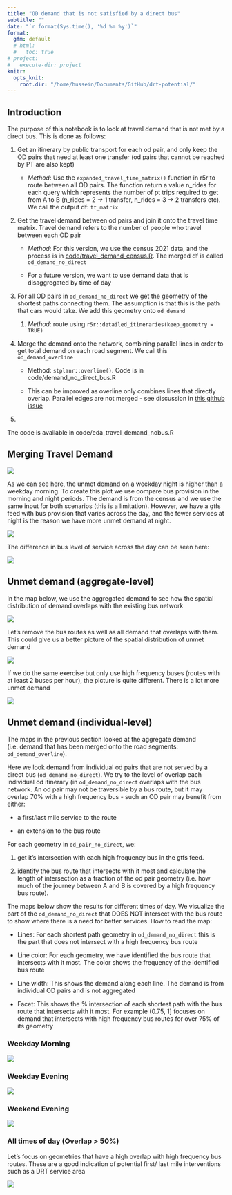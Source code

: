 ```yaml
---
title: "OD demand that is not satisfied by a direct bus"
subtitle: ""
date: "`r format(Sys.time(), '%d %m %y')`"
format:
  gfm: default
  # html:
  #   toc: true
# project:
#   execute-dir: project
knitr:
  opts_knit:
    root.dir: "/home/hussein/Documents/GitHub/drt-potential/"
---
```


## Introduction

The purpose of this notebook is to look at travel demand that is not met by a direct bus. This is done as follows:

1.  Get an itinerary by public transport for each od pair, and only keep the OD pairs that need at least one transfer (od pairs that cannot be reached by PT are also kept)

    -   *Method*: Use the `expanded_travel_time_matrix()` function in r5r to route between all OD pairs. The function return a value n_rides for each query which represents the number of pt trips required to get from A to B (n_rides = 2 -\> 1 transfer, n_rides = 3 -\> 2 transfers etc). We call the output df: `tt_matrix`

2.  Get the travel demand between od pairs and join it onto the travel time matrix. Travel demand refers to the number of people who travel between each OD pair

    -   *Method*: For this version, we use the census 2021 data, and the process is in [code/travel_demand_census.R](https://github.com/Hussein-Mahfouz/drt-potential/blob/main/code/travel_demand_census.R). The merged df is called `od_demand_no_direct`

    -   For a future version, we want to use demand data that is disaggregated by time of day

3.  For all OD pairs in `od_demand_no_direct` we get the geometry of the shortest paths connecting them. The assumption is that this is the path that cars would take. We add this geometry onto `od_demand`

    1.  *Method*: route using `r5r::detailed_itineraries(keep_geometry = TRUE)`

4.  Merge the demand onto the network, combining parallel lines in order to get total demand on each road segment. We call this `od_demand_overline`

    -   Method: `stplanr::overline()`. Code is in code/demand_no_direct_bus.R

    -   This can be improved as overline only combines lines that directly overlap. Parallel edges are not merged - see discussion in [this github issue](https://github.com/Hussein-Mahfouz/drt-potential/issues/26#issue-2078687863)

5.  

The code is available in code/eda_travel_demand_nobus.R

## Merging Travel Demand 

![](images/map_aggregate_flows_overline_vs_base.png)

As we can see here, the unmet demand on a weekday night is higher than a weekday morning. To create this plot we use compare bus provision in the morning and night periods. The demand is from the census and we use the same input for both scenarios (this is a limitation). However, we have a gtfs feed with bus provision that varies across the day, and the fewer services at night is the reason we have more unmet demand at night.

![](images/map_aggregate_flows_combination_wkday_ampm.png)

The difference in bus level of service across the day can be seen here:

![](images/map_headways_combinations_all_bus.png)

## Unmet demand (aggregate-level)

In the map below, we use the aggregated demand to see how the spatial distribution of demand overlaps with the existing bus network

![](images/map_headways_demand_combinations_all_bus.png)

Let's remove the bus routes as well as all demand that overlaps with them. This could give us a better picture of the spatial distribution of unmet demand

![](images/map_demand_disjoint_all_buses_combinations_nobus.png)

If we do the same exercise but only use high frequency buses (routes with at least 2 buses per hour), the picture is quite different. There is a lot more unmet demand

![](images/map_demand_disjoint_high_freq_buses_combinations_nobus.png)

## Unmet demand (individual-level)

The maps in the previous section looked at the aggregate demand (i.e. demand that has been merged onto the road segments: `od_demand_overline`).

Here we look demand from individual od pairs that are not served by a direct bus (`od_demand_no_direct`). We try to the level of overlap each individual od itinerary (in `od_demand_no_direct` overlaps with the bus network. An od pair may not be traversible by a bus route, but it may overlap 70% with a high frequency bus - such an OD pair may benefit from either:

-   a first/last mile service to the route

-   an extension to the bus route

For each geometry in `od_pair_no_direct`, we:

1.   get it's intersection with each high frequency bus in the gtfs feed.

2.  identify the bus route that intersects with it most and calculate the length of intersection as a fraction of the od pair geometry (i.e. how much of the journey between A and B is covered by a high frequency bus route).

The maps below show the results for different times of day. We visualize the part of the `od_demand_no_direct` that DOES NOT intersect with the bus route to show where there is a need for better services. How to read the map:

-   Lines: For each shortest path geometry in `od_demand_no_direct` this is the part that does not intersect with a high frequency bus route

-   Line color: For each geometry, we have identified the bus route that intersects with it most. The color shows the frequency of the identified bus route

-   Line width: This shows the demand along each line. The demand is from individual OD pairs and is not aggregated

-   Facet: This shows the % intersection of each shortest path with the bus route that intersects with it most. For example (0.75, 1\] focuses on demand that intersects with high frequency bus routes for over 75% of its geometry

### Weekday Morning

![](images/map_demand_overlap_gtfs_st_diff_morning_wkday-02.png)

### Weekday Evening

![](images/map_demand_overlap_gtfs_st_diff_morning_wkday-03.png)

### Weekend Evening

![](images/map_demand_overlap_gtfs_st_diff_evening_wkend.png)

### All times of day (Overlap \> 50%) 

Let's focus on geometries that have a high overlap with high frequency bus routes. These are a good indication of potential first/ last mile interventions such as a DRT service area

![](images/map_demand_overlap_gtfs_st_diff_combinations.png)
